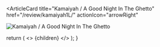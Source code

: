<ArticleCard
  title="Kamaiyah / A Good Night In The Ghetto"
  href="/review/kamaiyah1L/"
  actionIcon="arrowRight"
>

![Kamaiyah / A Good Night In The Ghetto](../../images/cd/kamaiyah1L.jpg)

</ArticleCard>

  return (
    <>
      {children}
    </>
  );
}